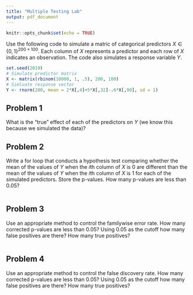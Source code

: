 ```yaml
---
title: "Multiple Testing Lab"
output: pdf_document
---
```


```r
knitr::opts_chunk$set(echo = TRUE)
```

Use the following code to simulate a matric of categorical predictors $X \in \{0,1\}^{200\times100}$. Each column of $X$ represents a predictor and each row of $X$ indicates an observation. The code also simulates a response variable $Y$. 

```r
set.seed(2019)
# Simulate predictor matrix
X <- matrix(rbinom(10000, 1, .5), 200, 100)
# Simluate response vector
Y <- rnorm(200, mean = 2*X[,4]+5*X[,32]-.6*X[,90], sd = 1)
```

## Problem 1

What is the "true" effect of each of the predictors on $Y$ (we know this because we simulated the data)?


## Problem 2
Write a for loop that conducts a hypothesis test comparing whether the mean of the values of $Y$ when the $i$th column of $X$ is $0$ are different than the mean of the values of $Y$ when the $i$th column of $X$ is $1$ for each of the simulated predictors. Store the p-values. How many p-values are less than 0.05?

```r
```

## Problem 3
Use an appropriate method to control the familywise error rate. How many corrected p-values are less than 0.05? Using 0.05 as the cutoff how many false positives are there? How many true positives?

```r
```

## Problem 4
Use an appropriate method to control the false discovery rate. How many corrected p-values are less than 0.05? Using 0.05 as the cutoff how many false positives are there? How many true positives?

```r
```

